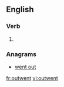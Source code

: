==English==

===Verb===
{{head|en}}

# {{en-simple past of|outgo}}

===Anagrams===
* [[went out#English|went out]]

[[fr:outwent]]
[[vi:outwent]]